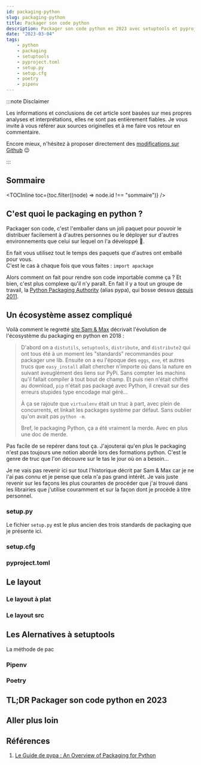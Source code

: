 ```yaml
---
id: packaging-python
slug: packaging-python
title: Packager son code python
description: Packager son code python en 2023 avec setuptools et pyproject.toml
date: "2023-03-04"
tags:
    - python
    - packaging
    - setuptools
    - pyproject.toml
    - setup.py
    - setup.cfg
    - poetry
    - pipenv
---
```



:::note Disclaimer

Les informations et conclusions de cet article sont basées sur mes propres analyses et
interprétations, elles ne sont pas entièrement fiables. Je vous invite à vous
référer aux sources originelles et à me faire vos retour en commentaire.

Encore mieux, n'hésitez à proposer directement des
[modifications sur Github](https://github.com/h4c5/blog/edit/main/docs/python/packaging.mdx) 😉

:::

## Sommaire

<TOCInline toc={toc.filter((node) => node.id !== "sommaire")} />

## C'est quoi le packaging en python ?

Packager son code, c'est l'emballer dans un joli paquet pour pouvoir le distribuer facilement à d'autres personnes ou
le déployer sur d'autres environnements que celui sur lequel on l'a développé 🎁.

En fait vous utilisez tout le temps des paquets que d'autres ont emballé pour vous. <br/>
C'est le cas à chaque fois que vous faites : `import apackage`

Alors comment on fait pour rendre son code importable comme ça ? Et bien, c'est plus complexe qu'il n'y paraît. En fait
il y a tout un groupe de travail, la [Python Packaging Authority](https://github.com/pypa) (alias pypa), qui bosse
dessus [depuis 2011](https://www.pypa.io/en/latest/history/#before-2013).

## Un écosystème assez compliqué

Voilà comment le regretté [site Sam & Max](https://sametmax2.com/vive-setup-cfg-et-mort-a-pyproject-toml/index.html)
décrivait l'évolution de l'écosystème du packaging en python en 2018 :

> D'abord on a `distutils`, `setuptools`, `distribute`, and `distribute2` qui ont tous été à un moment les "standards"
> recommandés pour packager une lib. Ensuite on a eu l'époque des `eggs`, `exe`, et autres trucs que `easy_install`
> allait chercher n'importe où dans la nature en suivant aveuglément des liens sur PyPi. Sans compter les machins qu'il
> fallait compiler à tout bout de champ. Et puis rien n'était chiffré au download, `pip` n'était pas packagé avec
> Python, il crevait sur des erreurs stupides type encodage mal géré...
>
> À ça se rajoute que `virtualenv` était un truc à part, avec plein de concurrents, et linkait les packages système par
> défaut. Sans oublier qu'on avait pas `python -m`.
>
> Bref, le packaging Python, ça a été vraiment la merde. Avec en plus une doc de merde.

Pas facile de se repérer dans tout ça. J'ajouterai qu'en plus le packaging n'est pas toujours une notion abordé lors des
formations python. C'est le genre de truc que l'on découvre sur le tas le jour où on a besoin...

Je ne vais pas revenir ici sur tout l'historique décrit par Sam & Max car je ne l'ai pas connu et je pense que cela n'a
pas grand intérêt. Je vais juste revenir sur les façons les plus courantes de procéder que j'ai trouvé dans les
librairies que j'utilise couramment et sur la façon dont je procède à titre personnel.

### setup.py

Le fichier `setup.py` est le plus ancien des trois standards de packaging que je présente ici.

### setup.cfg

### pyproject.toml

## Le layout

### Le layout à plat

### Le layout src

## Les Alernatives à setuptools

La méthode de pac

### Pipenv

### Poetry

## TL;DR Packager son code python en 2023

## Aller plus loin

## Références

1. [Le Guide de pypa : An Overview of Packaging for Python](https://packaging.python.org/en/latest/overview/)

<Giscus />
